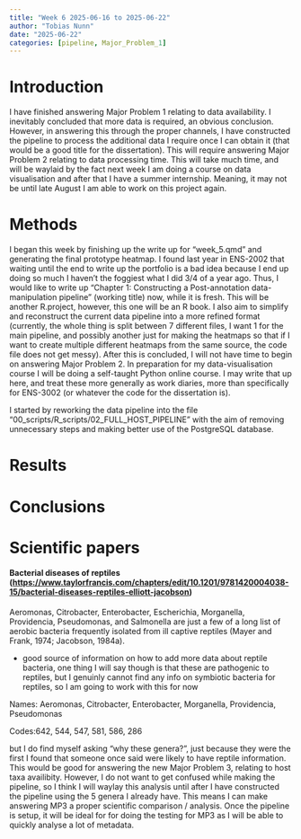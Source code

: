 ```yaml
---
title: "Week 6 2025-06-16 to 2025-06-22"
author: "Tobias Nunn"
date: "2025-06-22"
categories: [pipeline, Major_Problem_1]
---
```


# Introduction {#seq-week6}

I have finished answering Major Problem 1 relating to data availability. I inevitably concluded that more data is required, an obvious conclusion. However, in answering this through the proper channels, I have constructed the pipeline to process the additional data I require once I can obtain it (that would be a good title for the dissertation). This will require answering Major Problem 2 relating to data processing time. This will take much time, and will be waylaid by the fact next week I am doing a course on data visualisation and after that I have a summer internship. Meaning, it may not be until late August I am able to work on this project again.

# Methods

I began this week by finishing up the write up for "week_5.qmd" and generating the final prototype heatmap. I found last year in ENS-2002 that waiting until the end to write up the portfolio is a bad idea because I end up doing so much I haven't the foggiest what I did 3/4 of a year ago. Thus, I would like to write up "Chapter 1: Constructing a Post-annotation data-manipulation pipeline" (working title) now, while it is fresh. This will be another R.project, however, this one will be an R book. I also aim to simplify and reconstruct the current data pipeline into a more refined format (currently, the whole thing is split between 7 different files, I want 1 for the main pipeline, and possibly another just for making the heatmaps so that if I want to create multiple different heatmaps from the same source, the code file does not get messy). After this is concluded, I will not have time to begin on answering Major Problem 2. In preparation for my data-visualisation course I will be doing a self-taught Python online course. I may write that up here, and treat these more generally as work diaries, more than specifically for ENS-3002 (or whatever the code for the dissertation is).

I started by reworking the data pipeline into the file "00_scripts/R_scripts/02_FULL_HOST_PIPELINE" with the aim of removing unnecessary steps and making better use of the PostgreSQL database.

# Results {#sec-week6_results}

# Conclusions

# Scientific papers

#### Bacterial diseases of reptiles (<https://www.taylorfrancis.com/chapters/edit/10.1201/9781420004038-15/bacterial-diseases-reptiles-elliott-jacobson>)

Aeromonas, Citrobacter, Enterobacter, Escherichia, Morganella, Providencia, Pseudomonas, and Salmonella are just a
few of a long list of aerobic bacteria frequently isolated from
ill captive reptiles (Mayer and Frank, 1974; Jacobson, 1984a).

-   good source of information on how to add more data about reptile bacteria, one thing I will say though is that these are pathogenic to reptiles, but I genuinly cannot find any info on symbiotic bacteria for reptiles, so I am going to work with this for now

Names: Aeromonas, Citrobacter, Enterobacter, Morganella, Providencia, Pseudomonas

Codes:642, 544, 547, 581, 586, 286

but I do find myself asking "why these genera?", just because they were the first I found that someone once said were likely to have reptile information. This would be good for answering the new Major Problem 3, relating to host taxa availibity. However, I do not want to get confused while making the pipeline, so I think I will waylay this analysis until after I have constructed the pipeline using the 5 genera I already have. This means I can make answering MP3 a proper scientific comparison / analysis. Once the pipeline is setup, it will be ideal for for doing the testing for MP3 as I will be able to quickly analyse a lot of metadata.
